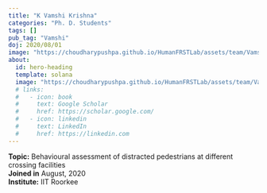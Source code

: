 ```yaml
---
title: "K Vamshi Krishna"
categories: "Ph. D. Students"
tags: []
pub_tag: "Vamshi"
doj: 2020/08/01
image: "https://choudharypushpa.github.io/HumanFRSTLab/assets/team/Vamshi.JPG"
about:
  id: hero-heading
  template: solana
  image: "https://choudharypushpa.github.io/HumanFRSTLab/assets/team/Vamshi.JPG"
  # links:
  #   - icon: book
  #     text: Google Scholar
  #     href: https://scholar.google.com/
  #   - icon: linkedin
  #     text: LinkedIn
  #     href: https://linkedin.com
---
```


:::{#hero-heading}
**Topic:** Behavioural assessment of distracted pedestrians at different crossing facilities <br>
**Joined in** August, 2020 <br>
**Institute:** IIT Roorkee <br>
:::

